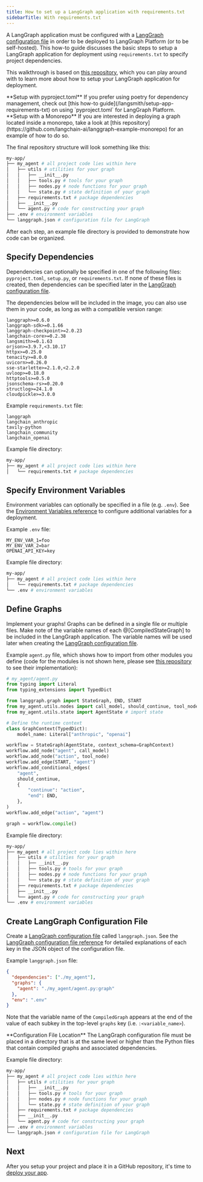```yaml
---
title: How to set up a LangGraph application with requirements.txt
sidebarTitle: With requirements.txt
---
```

A LangGraph application must be configured with a [LangGraph configuration file](/langsmith/cli#configuration-file) in order to be deployed to LangGraph Platform (or to be self-hosted). This how-to guide discusses the basic steps to setup a LangGraph application for deployment using `requirements.txt` to specify project dependencies.

This walkthrough is based on [this repository](https://github.com/langchain-ai/langgraph-example), which you can play around with to learn more about how to setup your LangGraph application for deployment.

<Tip>
**Setup with pyproject.toml**
If you prefer using poetry for dependency management, check out [this how-to guide](/langsmith/setup-app-requirements-txt) on using `pyproject.toml` for LangGraph Platform.
</Tip>

<Tip>
**Setup with a Monorepo**
If you are interested in deploying a graph located inside a monorepo, take a look at [this repository](https://github.com/langchain-ai/langgraph-example-monorepo) for an example of how to do so.
</Tip>

The final repository structure will look something like this:

```bash
my-app/
├── my_agent # all project code lies within here
│   ├── utils # utilities for your graph
│   │   ├── __init__.py
│   │   ├── tools.py # tools for your graph
│   │   ├── nodes.py # node functions for your graph
│   │   └── state.py # state definition of your graph
│   ├── requirements.txt # package dependencies
│   ├── __init__.py
│   └── agent.py # code for constructing your graph
├── .env # environment variables
└── langgraph.json # configuration file for LangGraph
```

After each step, an example file directory is provided to demonstrate how code can be organized.

## Specify Dependencies

Dependencies can optionally be specified in one of the following files: `pyproject.toml`, `setup.py`, or `requirements.txt`. If none of these files is created, then dependencies can be specified later in the [LangGraph configuration file](#create-langgraph-configuration-file).

The dependencies below will be included in the image, you can also use them in your code, as long as with a compatible version range:

```
langgraph>=0.6.0
langgraph-sdk>=0.1.66
langgraph-checkpoint>=2.0.23
langchain-core>=0.2.38
langsmith>=0.1.63
orjson>=3.9.7,<3.10.17
httpx>=0.25.0
tenacity>=8.0.0
uvicorn>=0.26.0
sse-starlette>=2.1.0,<2.2.0
uvloop>=0.18.0
httptools>=0.5.0
jsonschema-rs>=0.20.0
structlog>=24.1.0
cloudpickle>=3.0.0
```

Example `requirements.txt` file:

```
langgraph
langchain_anthropic
tavily-python
langchain_community
langchain_openai

```

Example file directory:

```bash
my-app/
├── my_agent # all project code lies within here
│   └── requirements.txt # package dependencies
```

## Specify Environment Variables

Environment variables can optionally be specified in a file (e.g. `.env`). See the [Environment Variables reference](/langsmith/env-var) to configure additional variables for a deployment.

Example `.env` file:

```
MY_ENV_VAR_1=foo
MY_ENV_VAR_2=bar
OPENAI_API_KEY=key
```

Example file directory:

```bash
my-app/
├── my_agent # all project code lies within here
│   └── requirements.txt # package dependencies
└── .env # environment variables
```

## Define Graphs

Implement your graphs! Graphs can be defined in a single file or multiple files. Make note of the variable names of each @[CompiledStateGraph] to be included in the LangGraph application. The variable names will be used later when creating the [LangGraph configuration file](/langsmith/cli#configuration-file).

Example `agent.py` file, which shows how to import from other modules you define (code for the modules is not shown here, please see [this repository](https://github.com/langchain-ai/langgraph-example) to see their implementation):

```python
# my_agent/agent.py
from typing import Literal
from typing_extensions import TypedDict

from langgraph.graph import StateGraph, END, START
from my_agent.utils.nodes import call_model, should_continue, tool_node # import nodes
from my_agent.utils.state import AgentState # import state

# Define the runtime context
class GraphContext(TypedDict):
    model_name: Literal["anthropic", "openai"]

workflow = StateGraph(AgentState, context_schema=GraphContext)
workflow.add_node("agent", call_model)
workflow.add_node("action", tool_node)
workflow.add_edge(START, "agent")
workflow.add_conditional_edges(
    "agent",
    should_continue,
    {
        "continue": "action",
        "end": END,
    },
)
workflow.add_edge("action", "agent")

graph = workflow.compile()
```

Example file directory:

```bash
my-app/
├── my_agent # all project code lies within here
│   ├── utils # utilities for your graph
│   │   ├── __init__.py
│   │   ├── tools.py # tools for your graph
│   │   ├── nodes.py # node functions for your graph
│   │   └── state.py # state definition of your graph
│   ├── requirements.txt # package dependencies
│   ├── __init__.py
│   └── agent.py # code for constructing your graph
└── .env # environment variables
```

## Create LangGraph Configuration File

Create a [LangGraph configuration file](/langsmith/cli#configuration-file) called `langgraph.json`. See the [LangGraph configuration file reference](/langsmith/cli#configuration-file) for detailed explanations of each key in the JSON object of the configuration file.

Example `langgraph.json` file:

```json
{
  "dependencies": ["./my_agent"],
  "graphs": {
    "agent": "./my_agent/agent.py:graph"
  },
  "env": ".env"
}
```

Note that the variable name of the `CompiledGraph` appears at the end of the value of each subkey in the top-level `graphs` key (i.e. `:<variable_name>`).

<Warning>
**Configuration File Location**
The LangGraph configuration file must be placed in a directory that is at the same level or higher than the Python files that contain compiled graphs and associated dependencies.
</Warning>

Example file directory:

```bash
my-app/
├── my_agent # all project code lies within here
│   ├── utils # utilities for your graph
│   │   ├── __init__.py
│   │   ├── tools.py # tools for your graph
│   │   ├── nodes.py # node functions for your graph
│   │   └── state.py # state definition of your graph
│   ├── requirements.txt # package dependencies
│   ├── __init__.py
│   └── agent.py # code for constructing your graph
├── .env # environment variables
└── langgraph.json # configuration file for LangGraph
```

## Next

After you setup your project and place it in a GitHub repository, it's time to [deploy your app](/langsmith/deploy-to-cloud).
